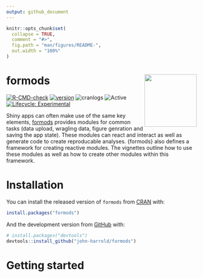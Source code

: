 ```yaml
---
output: github_document
---
```


<!-- README.md is generated from README.Rmd. Please edit that file -->

```r
knitr::opts_chunk$set(
  collapse = TRUE,
  comment = "#>",
  fig.path = "man/figures/README-",
  out.width = "100%"
)
```

# formods <img src="man/figures/logo.png" align="right" height="138.5" />

<!-- badges: start -->
[![R-CMD-check](https://github.com/john-harrold/formods/workflows/R-CMD-check/badge.svg)](https://github.com/john-harrold/formods/actions)
[![version](https://www.r-pkg.org/badges/version/formods)](https://CRAN.R-project.org/package=formods)
![cranlogs](https://cranlogs.r-pkg.org/badges/formods) 
![Active](https://www.repostatus.org/badges/latest/active.svg)
[![Lifecycle: Experimental](https://img.shields.io/badge/lifecycle-experimental-orange.svg)](https://lifecycle.r-lib.org/articles/stages.html)


<!-- badges: end -->

Shiny apps can often make use of the same key elements, [formods](<https://formods.ubiquity.tools>) provides modules for common tasks (data upload, wragling data, figure genration and saving the app state). These modules can react and interact as well as generate code to create reproducable analyses. {formods} also defines a framework for creating reactive modules. The vignettes outline how to use these modules as well as how to create other modules within this framework.

# Installation

You can install the released version of ``formods`` from [CRAN](https://cran.r-project.org/package=formods) with:

``` r
install.packages("formods")
```

And the development version from [GitHub](https://github.com/john-harrold/formods) with:

``` r
# install.packages("devtools")
devtools::install_github("john-harrold/formods")
```

# Getting started


